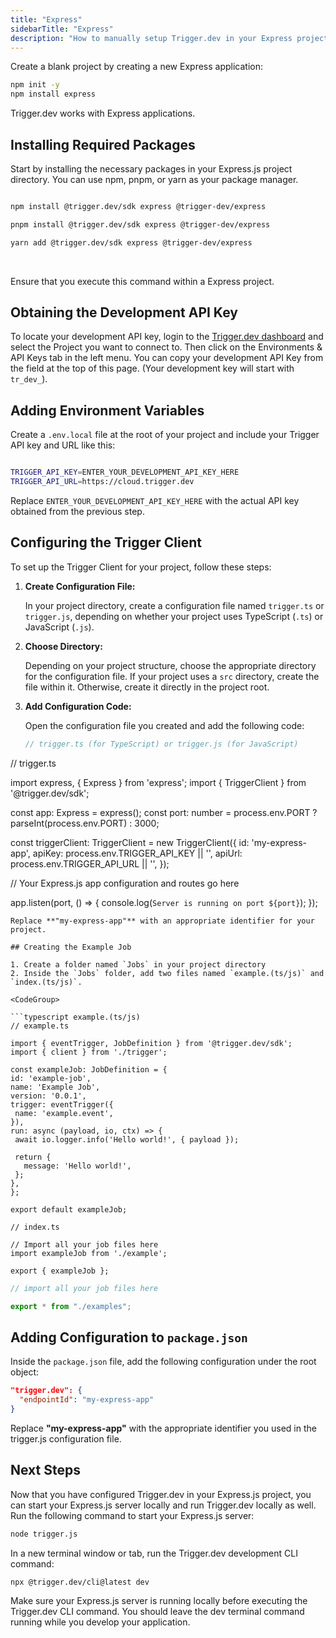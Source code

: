 ```yaml
---
title: "Express"
sidebarTitle: "Express"
description: "How to manually setup Trigger.dev in your Express project"
---
```


<Accordion defaultOpen title="Don't have an Express project yet to add Trigger.dev to? No problem, you can complete the Manual Setup using a blank Express project:">
Create a blank project by creating a new Express application:

```bash
npm init -y
npm install express
```

Trigger.dev works with Express applications.

</Accordion>

## Installing Required Packages

Start by installing the necessary packages in your Express.js project directory. You can use npm, pnpm, or yarn as your package manager.

<CodeGroup>

```bash npm

npm install @trigger.dev/sdk express @trigger-dev/express


```

```bash pnpm
pnpm install @trigger.dev/sdk express @trigger-dev/express


```

```bash yarn
yarn add @trigger.dev/sdk express @trigger-dev/express

```

</CodeGroup>

<br />

<Note>Ensure that you execute this command within a Express project.</Note>

## Obtaining the Development API Key

To locate your development API key, login to the [Trigger.dev
dashboard](https://cloud.trigger.dev) and select the Project you want to
connect to. Then click on the Environments & API Keys tab in the left menu.
You can copy your development API Key from the field at the top of this page.
(Your development key will start with `tr_dev_`).

## Adding Environment Variables

Create a `.env.local` file at the root of your project and include your Trigger API key and URL like this:

```bash

TRIGGER_API_KEY=ENTER_YOUR_DEVELOPMENT_API_KEY_HERE
TRIGGER_API_URL=https://cloud.trigger.dev

```

Replace `ENTER_YOUR_DEVELOPMENT_API_KEY_HERE` with the actual API key obtained from the previous step.

## Configuring the Trigger Client

To set up the Trigger Client for your project, follow these steps:

1. **Create Configuration File:**

   In your project directory, create a configuration file named `trigger.ts` or `trigger.js`, depending on whether your project uses TypeScript (`.ts`) or JavaScript (`.js`).

2. **Choose Directory:**

   Depending on your project structure, choose the appropriate directory for the configuration file. If your project uses a `src` directory, create the file within it. Otherwise, create it directly in the project root.

3. **Add Configuration Code:**

   Open the configuration file you created and add the following code:

   ```typescript
   // trigger.ts (for TypeScript) or trigger.js (for JavaScript)

  // trigger.ts

import express, { Express } from 'express';
import { TriggerClient } from '@trigger.dev/sdk';

const app: Express = express();
const port: number = process.env.PORT ? parseInt(process.env.PORT) : 3000;

const triggerClient: TriggerClient = new TriggerClient({
  id: 'my-express-app',
  apiKey: process.env.TRIGGER_API_KEY || '',
  apiUrl: process.env.TRIGGER_API_URL || '',
});

// Your Express.js app configuration and routes go here

app.listen(port, () => {
  console.log(`Server is running on port ${port}`);
});

   ```
 Replace **"my-express-app"** with an appropriate identifier for your project.

 ## Creating the Example Job

1. Create a folder named `Jobs` in your project directory
2. Inside the `Jobs` folder, add two files named `example.(ts/js)` and `index.(ts/js)`.

<CodeGroup>

```typescript example.(ts/js)
// example.ts

import { eventTrigger, JobDefinition } from '@trigger.dev/sdk';
import { client } from './trigger';

const exampleJob: JobDefinition = {
  id: 'example-job',
  name: 'Example Job',
  version: '0.0.1',
  trigger: eventTrigger({
    name: 'example.event',
  }),
  run: async (payload, io, ctx) => {
    await io.logger.info('Hello world!', { payload });

    return {
      message: 'Hello world!',
    };
  },
};

export default exampleJob;

// index.ts

// Import all your job files here
import exampleJob from './example';

export { exampleJob };

```

```typescript index.ts/index.(ts/js)
// import all your job files here

export * from "./examples";
```

</CodeGroup>

## Adding Configuration to `package.json`

Inside the `package.json` file, add the following configuration under the root object:

```json
"trigger.dev": {
  "endpointId": "my-express-app"
}

``` 
Replace **"my-express-app"** with the appropriate identifier you used in the trigger.js configuration file.

## Next Steps

Now that you have configured Trigger.dev in your Express.js project, you can start your Express.js server locally and run Trigger.dev locally as well. Run the following command to start your Express.js server:

```bash
node trigger.js

```
In a new terminal window or tab, run the Trigger.dev development CLI command:

```bash
npx @trigger.dev/cli@latest dev

```

Make sure your Express.js server is running locally before executing the Trigger.dev CLI command. You should leave the dev terminal command running while you develop your application.